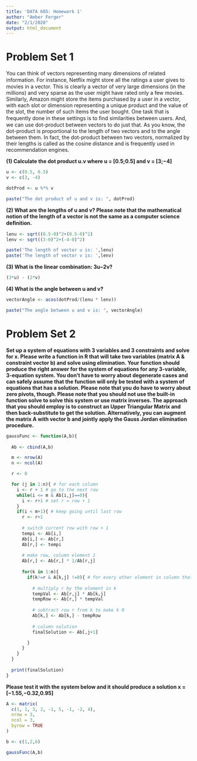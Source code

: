 ---
title: 'DATA 605: Homework 1'
author: "Amber Ferger"
date: "2/1/2020"
output: html_document
---
# Problem Set 1
You can think of vectors representing many dimensions of related information. For instance, Netﬂix might store all the ratings a user gives to movies in a vector. This is clearly a vector of very large dimensions (in the millions) and very sparse as the user might have rated only a few movies. Similarly, Amazon might store the items purchased by a user in a vector, with each slot or dimension representing a unique product and the value of the slot, the number of such items the user bought. One task that is frequently done in these settings is to ﬁnd similarities between users. And, we can use dot-product between vectors to do just that. As you know, the dot-product is proportional to the length of two vectors and to the angle between them. In fact, the dot-product between two vectors, normalized by their lengths is called as the cosine distance and is frequently used in recommendation engines. 


**(1) Calculate the dot product u.v where u = [0.5;0.5] and v = [3;−4] **

``` {r}
u <- c(0.5, 0.5)
v <- c(3, -4)

dotProd <- u %*% v

paste("The dot product of u and v is: ", dotProd)

```

**(2) What are the lengths of u and v? Please note that the mathematical notion of the length of a vector is not the same as a computer science deﬁnition. **

``` {r}

lenu <- sqrt((0.5-0)^2+(0.5-0)^2)
lenv <- sqrt((3-0)^2+(-4-0)^2)

paste('The length of vector u is: ',lenu)
paste('The length of vector v is: ',lenv)

```


**(3) What is the linear combination: 3u−2v? **

``` {r}

(3*u) - (2*v)
```

**(4) What is the angle between u and v?**

``` {r}

vectorAngle <- acos(dotProd/(lenu * lenv))

paste("The angle between u and v is: ", vectorAngle)


```



# Problem Set 2

**Set up a system of equations with 3 variables and 3 constraints and solve for x. Please write a function in R that will take two variables (matrix A & constraint vector b) and solve using elimination. Your function should produce the right answer for the system of equations for any 3-variable, 3-equation system. You don’t have to worry about degenerate cases and can safely assume that the function will only be tested with a system of equations that has a solution. Please note that you do have to worry about zero pivots, though. Please note that you should not use the built-in function solve to solve this system or use matrix inverses. The approach that you should employ is to construct an Upper Triangular Matrix and then back-substitute to get the solution. Alternatively, you can augment the matrix A with vector b and jointly apply the Gauss Jordan elimination procedure.** 


``` {r}
gaussFunc <- function(A,b){
  
  Ab <- cbind(A,b)

  m <- nrow(A)
  n <- ncol(A)

  r <- 0

  for (j in 1:n){ # for each column
    i <- r + 1 # go to the next row
    while(i <= m & Ab[i,j]==0){ 
      i <- r+1 # set r = row + 1
    }
    if(i < m+1){ # keep going until last row
      r <- r+1
      
      # switch current row with row + 1
      tempi <- Ab[i,] 
      Ab[i,] <- Ab[r,] 
      Ab[r,] <- tempi
      
      # make row, column element 1 
      Ab[r,] <- Ab[r,] * 1/Ab[r,j]
      
      for(k in 1:m){
        if(k!=r & A[k,j] !=0){ # for every other element in column that doesn't = 0
          
          # multiply r by the element in k
          tempVal <- Ab[r,j] * Ab[k,j]
          tempRow <- Ab[r,] * tempVal
      
          # subtract row r from k to make k 0
          Ab[k,] <- Ab[k,] - tempRow
        
          # column solution
          finalSolution <- Ab[,j+1]

        }
      }
    }
  }
  
  print(finalSolution)
}

```

**Please test it with the system below and it should produce a solution x = [−1.55,−0.32,0.95]**

``` {r}

A <- matrix(
  c(1, 1, 3, 2, -1, 5, -1, -2, 4),
  nrow = 3,
  ncol = 3,
  byrow = TRUE
)

b <- c(1,2,6)

gaussFunc(A,b)
```




